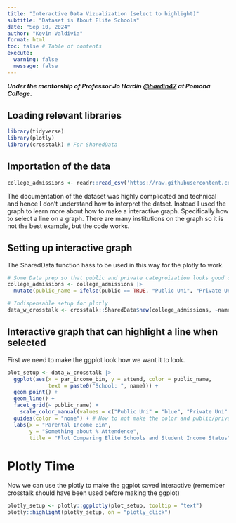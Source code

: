 ```yaml
---
title: "Interactive Data Vizualization (select to highlight)"
subtitle: "Dataset is About Elite Schools"
date: "Sep 10, 2024"
author: "Kevin Valdivia"
format: html
toc: false # Table of contents
execute: 
  warning: false
  message: false
---
```

***Under the mentorship of Professor Jo Hardin [\@hardin47](https://github.com/hardin47) at Pomona College.***

## Loading relevant libraries
```r
library(tidyverse)
library(plotly)
library(crosstalk) # For SharedData
```


## Importation of the data

```r
college_admissions <- readr::read_csv('https://raw.githubusercontent.com/rfordatascience/tidytuesday/master/data/2024/2024-09-10/college_admissions.csv')
```

::: {.callout-tip title="Disclaimer"}
The documentation of the dataset was highly complicated and technical and hence I don't understand how to interpret the datset. Instead I used the graph to learn more about how to make a interactive graph. Specifically how to select a line on a graph. There are many institutions on the graph so it is not the best example, but the code works.
:::

## Setting up interactive graph

::: {.callout-note title="Plotly & Crosstalk::SharedData"}
The SharedData function hass to be used in this way for the plotly to work.
:::

```r
# Some Data prep so that public and private categroization looks good on the graph
college_admissions <- college_admissions |>
  mutate(public_name = ifelse(public == TRUE, "Public Uni", "Private Uni"))

# Indispensable setup for plotly
data_w_crosstalk <- crosstalk::SharedData$new(college_admissions, ~name)
```


## Interactive graph that can highlight a line when selected

First we need to make the ggplot look how we want it to look.
```r
plot_setup <- data_w_crosstalk |> 
  ggplot(aes(x = par_income_bin, y = attend, color = public_name,
             text = paste0("School: ", name))) +
  geom_point() +
  geom_line() +
  facet_grid(~ public_name) +
    scale_color_manual(values = c("Public Uni" = "blue", "Private Uni" = "red")) +  # Custom colors
  guides(color = "none") + # How to not make the color and public/private appear
  labs(x = "Parental Income Bin",
       y = "Something about % Attendence",
       title = "Plot Comparing Elite Schools and Student Income Status")
```

# Plotly Time
Now we can use the plotly to make the ggplot saved interactive (remember crosstalk should have been used before making the ggplot)

```r
plotly_setup <- plotly::ggplotly(plot_setup, tooltip = "text")
plotly::highlight(plotly_setup, on = "plotly_click")
```

